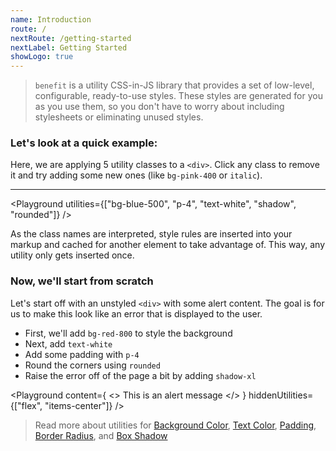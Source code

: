 ```yaml
---
name: Introduction
route: /
nextRoute: /getting-started
nextLabel: Getting Started
showLogo: true
---
```


> `benefit` is a utility CSS-in-JS library that provides a set of low-level, configurable, ready-to-use styles. These styles are generated for you as you use them, so you don't have to worry about including stylesheets or eliminating unused styles.

### Let's look at a quick example:

Here, we are applying 5 utility classes to a `<div>`. Click any class to remove it and try adding some new ones (like `bg-pink-400` or `italic`).

---

<Playground
  utilities={["bg-blue-500", "p-4", "text-white", "shadow", "rounded"]}
/>

As the class names are interpreted, style rules are inserted into your markup and cached for another element to take advantage of. This way, any utility only gets inserted once.

### Now, we'll start from scratch

Let's start off with an unstyled `<div>` with some alert content. The goal is for us to make this look like an error that is displayed to the user.

- First, we'll add `bg-red-800` to style the background
- Next, add `text-white`
- Add some padding with `p-4`
- Round the corners using `rounded`
- Raise the error off of the page a bit by adding `shadow-xl`

<Playground
  content={
    <>
      <Icon name="alert-circle" className="mr-2 rounded-full" /> This is an
      alert message
    </>
  }
  hiddenUtilities={["flex", "items-center"]}
/>

> Read more about utilities for [Background Color](/background/background-color), [Text Color](), [Padding](), [Border Radius](), and [Box Shadow]()
